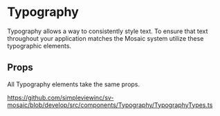 
<Meta title="Components/Typography/Readme"/>

# Typography

Typography allows a way to consistently style text. To ensure that text throughout your application matches the Mosaic system utilize these typographic elements.

## Props

All Typography elements take the same props.

https://github.com/simpleviewinc/sv-mosaic/blob/develop/src/components/Typography/TypographyTypes.ts

<Preview withSource='none'>
	<stories.KitchenSink/>
</Preview>
